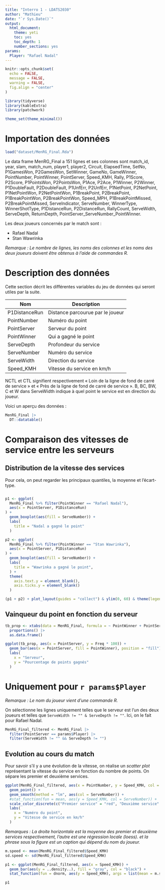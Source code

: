 ```yaml
---
title: "Interro 1 - LDATS2030"
author: "Mathieu"
date: "`r Sys.Date()`"
output: 
  html_document:
    theme: yeti
    toc: yes
    toc_depth: 1
    number_sections: yes
params:
  Player: "Rafael Nadal"
---
```


```r
knitr::opts_chunk$set(
  echo = FALSE,
  message = FALSE,
  warning = FALSE,
  fig.align = "center"
)
```

```r
library(tidyverse)
library(kableExtra)
library(patchwork)

theme_set(theme_minimal())
```

# Importation des données

```r
load("dataset/MenRG_Final.Rda")
```

Le data frame MenRG_Final a 151 lignes et ses colonnes sont match_id, year, slam, match_num, player1, player2, Circuit, ElapsedTime, SetNo, P1GamesWon, P2GamesWon, SetWinner, GameNo, GameWinner, PointNumber, PointWinner, PointServer, Speed_KMH, Rally, P1Score, P2Score, P1PointsWon, P2PointsWon, P1Ace, P2Ace, P1Winner, P2Winner, P1DoubleFault, P2DoubleFault, P1UnfErr, P2UnfErr, P1NetPoint, P2NetPoint, P1NetPointWon, P2NetPointWon, P1BreakPoint, P2BreakPoint, P1BreakPointWon, P2BreakPointWon, Speed_MPH, P1BreakPointMissed, P2BreakPointMissed, ServeIndicator, ServeNumber, WinnerType, WinnerShotType, P1DistanceRun, P2DistanceRun, RallyCount, ServeWidth, ServeDepth, ReturnDepth, PointServer_ServeNumber_PointWinner.

Les deux joueurs concernés par le match sont :

-   Rafael Nadal
-   Stan Wawrinka

*Remarque : Le nombre de lignes, les noms des colonnes et les noms des deux joueurs doivent être obtenus à l'aide de commandes R.*

# Description des données

Cette section décrit les différentes variables du jeu de données qui seront utiles par la suite.

| Nom           | Description                      |
|---------------|----------------------------------|
| P1DistanceRun | Distance parcourue par le joueur |
| PointNumber   | Numéro du point                  |
| PointServer   | Serveur du point                 |
| PointWinner   | Qui a gagné le point             |
| ServeDepth    | Profondeur du service            |
| ServeNumber   | Numéro du service                |
| ServeWidth    | Direction du service             |
| Speed_KMH     | Vitesse du service en km/h       |

NCTL et CTL signifient respectivement « Loin de la ligne de fond de carré de service » et « Près de la ligne de fond de carré de service ». B, BC, BW, C et W dans ServeWidth indique à quel point le service est en direction du joueur.

Voici un aperçu des données :

```r
MenRG_Final |>
  DT::datatable()
```

# Comparaison des vitesses de service entre les serveurs

## Distribution de la vitesse des services

Pour cela, on peut regarder les principaux quantiles, la moyenne et l'écart-type.

```r
```

```r
p1 <- ggplot(
  MenRG_Final %>% filter(PointWinner == "Rafael Nadal"), 
  aes(x = PointServer, P1DistanceRun)
) +
  geom_boxplot(aes(fill = ServeNumber)) +
  labs(
    title = "Nadal a gagné le point"
  )

p2 <- ggplot(
  MenRG_Final %>% filter(PointWinner == "Stan Wawrinka"), 
  aes(x = PointServer, P1DistanceRun)
) +
  geom_boxplot(aes(fill = ServeNumber)) + 
  labs(
    title = "Wawrinka a gagné le point",
  ) +
  theme(
    axis.text.y = element_blank(),
    axis.ticks.y = element_blank()
  )

(p1 + p2) + plot_layout(guides = "collect") & ylim(0, 60) & theme(legend.position = "top") & labs(x = "Serveur", y = "Distance Parcourue")
```

## Vainqueur du point en fonction du serveur

```r
tb_prop <- xtabs(data = MenRG_Final, formula = ~ PointWinner + PointServer) |>
  proportions() |>
  as.data.frame()

ggplot(tb_prop, aes(x = PointServer, y = Freq * 100)) +
  geom_bar(aes(x = PointServer, fill = PointWinner), position = "fill") +
  labs(
    x = "Serveur",
    y = "Pourcentage de points gagnés"
  )
```

# Uniquement pour `r params$Player`

_Remarque : Le nom du joueur vient d’une commande R._

On sélectionne les lignes uniquement telles que le serveur est l’un des deux joueurs et telles que `ServeWidth != "" & ServeDepth != ""`. Ici, on le fait pour Rafael Nadal.

```r
MenRG_Final_filtered <- MenRG_Final |>
  filter(PointServer == params$Player) |>
  filter(ServeWidth != "" && ServeDepth != "")
```

## Evolution au cours du match

Pour savoir s’il y a une évolution de la vitesse, on réalise un _scatter plot_ représentant la vitesse du service en fonction du nombre de points. On sépare les premier et deuxième services.

```r
ggplot(MenRG_Final_filtered, aes(x = PointNumber, y = Speed_KMH, col = ServeNumber, shape = ServeNumber)) +
  geom_point() +
  geom_smooth(method = "lm", aes(col = ServeNumber)) +
  #stat_function(fun = mean, aes(y = Speed_KMH, col = ServeNumber)) +
  scale_color_discrete(c("Premier service" = "red", "Deuxième service" = "blue")) +
  labs(
    x = "Numéro du point",
    y = "Vitesse de service en km/h"
  )
```

_Remarques : La droite horizontale est la moyenne des premier et deuxième services respectivement, l’autre est une régression locale (loess). et la phrase sous la figure est un caption qui dépend du nom du joueur._

```r
m.speed <- mean(MenRG_Final_filtered$Speed_KMH)
sd.speed <- sd(MenRG_Final_filtered$Speed_KMH)

p1 <- ggplot(MenRG_Final_filtered, aes(x = Speed_KMH)) +
  geom_bar(aes(y = ..density..), fill = "gray", col = "black") +
  stat_function(fun = dnorm, aes(y = Speed_KMH), args = list(mean = m.speed, sd = sd.speed))

p1
```